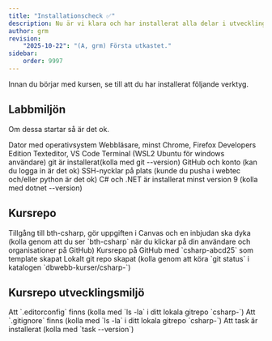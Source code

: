 ```yaml
---
title: "Installationscheck ✅"
description: Nu är vi klara och har installerat alla delar i utvecklingsmiljön, så här långt.
author: grm
revision:
    "2025-10-22": "(A, grm) Första utkastet."
sidebar:
    order: 9997
---
```



Innan du börjar med kursen, se till att du har installerat följande verktyg.


## Labbmiljön

Om dessa startar så är det ok.

<TaskList>
  <Task completed={false}>Dator med operativsystem</Task>
  <Task completed={false}>Webbläsare, minst Chrome, Firefox Developers Edition</Task>
  <Task completed={false}>Texteditor, VS Code</Task>
  <Task completed={false}>Terminal (WSL2 Ubuntu för windows användare)</Task>
  <Task completed={false}>git är installerat(kolla med git --version)</Task>
  <Task completed={false}>GitHub och konto (kan du logga in är det ok)</Task>
  <Task completed={false}>SSH-nycklar på plats (kunde du pusha i webtec och/eller python är det ok)</Task>
  <Task completed={false}>C# och .NET är installerat minst version 9 (kolla med dotnet --version)</Task>
</TaskList>

## Kursrepo

<TaskList>
  <Task completed={false}>Tillgång till bth-csharp, gör uppgiften i Canvas och en inbjudan ska dyka (kolla genom att du ser `bth-csharp` när du klickar på din användare och organisationer på GitHub)</Task>
  <Task completed={false}>Kursrepo på GitHub med `csharp-abcd25` som template skapat</Task>
  <Task completed={false}>Lokalt git repo skapat (kolla genom att köra `git status` i katalogen `dbwebb-kurser/csharp-<akronym>`)</Task>
</TaskList>

## Kursrepo utvecklingsmiljö

<TaskList>
  <Task completed={false}>Att `.editorconfig` finns (kolla med `ls -la` i ditt lokala gitrepo `csharp-<akronym>`)</Task>
  <Task completed={false}>Att `.gitignore` finns (kolla med `ls -la` i ditt lokala gitrepo `csharp-<akronym>`)</Task>
  <Task completed={false}>Att task är installerat (kolla med `task --version`)</Task>
</TaskList>

<RewardMessage />

